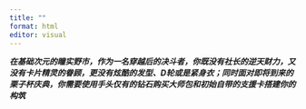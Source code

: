 ```yaml
---
title: ""
format: html
editor: visual
---
```


***在基础次元的瞳实野市，作为一名穿越后的决斗者，你既没有社长的逆天财力，又没有卡片精灵的眷顾，更没有炫酷的发型、D轮或是紧身衣；同时面对即将到来的栗子杯庆典，你需要使用手头仅有的钻石购买大师包和初始自带的支援卡搭建你的构筑***
